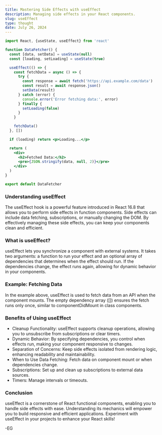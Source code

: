 ```yaml
---
title: Mastering Side Effects with useEffect
description: Managing side effects in your React components.
slug: useEffect
type: thought
date: July 26, 2024
---
```


```jsx
import React, {useState, useEffect} from 'react'

function DataFetcher() {
  const [data, setData] = useState(null)
  const [loading, setLoading] = useState(true)

  useEffect(() => {
    const fetchData = async () => {
      try {
        const response = await fetch('https://api.example.com/data')
        const result = await response.json()
        setData(result)
      } catch (error) {
        console.error('Error fetching data:', error)
      } finally {
        setLoading(false)
      }
    }

    fetchData()
  }, [])

  if (loading) return <p>Loading...</p>

  return (
    <div>
      <h2>Fetched Data:</h2>
      <pre>{JSON.stringify(data, null, 2)}</pre>
    </div>
  )
}

export default DataFetcher
```

### Understanding useEffect

The useEffect hook is a powerful feature introduced in React 16.8 that allows you to perform side effects in function components. Side effects can include data fetching, subscriptions, or manually changing the DOM. By effectively managing these side effects, you can keep your components clean and efficient.

### What is useEffect?

useEffect lets you synchronize a component with external systems. It takes two arguments: a function to run your effect and an optional array of dependencies that determines when the effect should run. If the dependencies change, the effect runs again, allowing for dynamic behavior in your components.

### Example: Fetching Data

In the example above, useEffect is used to fetch data from an API when the component mounts. The empty dependency array ([]) ensures the fetch runs only once, similar to componentDidMount in class components.

### Benefits of Using useEffect

- Cleanup Functionality: useEffect supports cleanup operations, allowing you to unsubscribe from subscriptions or clear timers.
- Dynamic Behavior: By specifying dependencies, you control when effects run, making your component responsive to changes.
- Separation of Concerns: Keep side effects isolated from rendering logic, enhancing readability and maintainability.
- When to Use Data Fetching: Fetch data on component mount or when dependencies change.
- Subscriptions: Set up and clean up subscriptions to external data sources.
- Timers: Manage intervals or timeouts.

### Conclusion

useEffect is a cornerstone of React functional components, enabling you to handle side effects with ease. Understanding its mechanics will empower you to build responsive and efficient applications. Experiment with useEffect in your projects to enhance your React skills!

-EG

